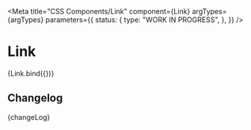 
<Meta
  title="CSS Components/Link"
  component={Link}
  argTypes={argTypes}
  parameters={{
    status: {
      type: "WORK IN PROGRESS",
    },
  }}
/>

# Link

<Canvas>
  <Story name="Link" args={defaultArgs}>
    {Link.bind({})}
  </Story>
</Canvas>

<ArgsTable story="Link" />

## Changelog

<Description>{changeLog}</Description>
